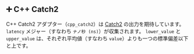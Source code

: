 ## ➕ C++ Catch2

C++ Catch2 アダプター（`cpp_catch2`）は [Catch2](https://github.com/catchorg/Catch2) の出力を期待しています。
`latency` メジャー（すなわち `ナノ秒 (ns)`）が収集されます。
`lower_value` と `upper_value` は、それぞれ平均値（すなわち `value`）よりも一つの標準偏差以下と上です。